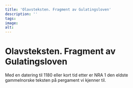```yaml
---
title: 'Olavsteksten. Fragment av Gulatingsloven'
description: ''
tags:
image: 
alt: 
---
```


# Olavsteksten. Fragment av Gulatingsloven 

Med en datering til 1180 eller kort tid etter er NRA 1 den eldste gammelnorske teksten på pergament vi kjenner til. 

